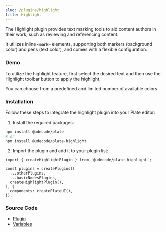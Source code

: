 ```yaml
---
slug: /plugins/highlight
title: Highlight
---
```


The Highlight plugin provides text marking tools to aid content authors in their work, such as reviewing and referencing content.

It utilizes inline **`<mark>`** elements, supporting both markers (background color) and pens (text color), and comes with a flexible configuration.

### Demo

To utilize the highlight feature, first select the desired text and then use the Highlight toolbar button to apply the highlight.

You can choose from a predefined and limited number of available colors.










<HighlightSandpack />


### Installation

Follow these steps to integrate the highlight plugin into your Plate editor:


1. Install the required packages:

```bash npm2yarn
npm install @udecode/plate
# or
npm install @udecode/plate-highlight
```

2. Import the plugin and add it to your plugin list:

```
import { createHighlightPlugin } from '@udecode/plate-highlight';

const plugins = createPlugins([
  ...otherPlugins,
  ...basicNodesPlugins,
  createHighlightPlugin(),
], {
  components: createPlateUI(),
});

```



### Source Code

- [Plugin](https://github.com/udecode/plate/blob/main/packages/nodes/highlight/src/createHighlightPlugin.ts)
- [Variables](https://github.com/udecode/plate/blob/main/examples/src)
